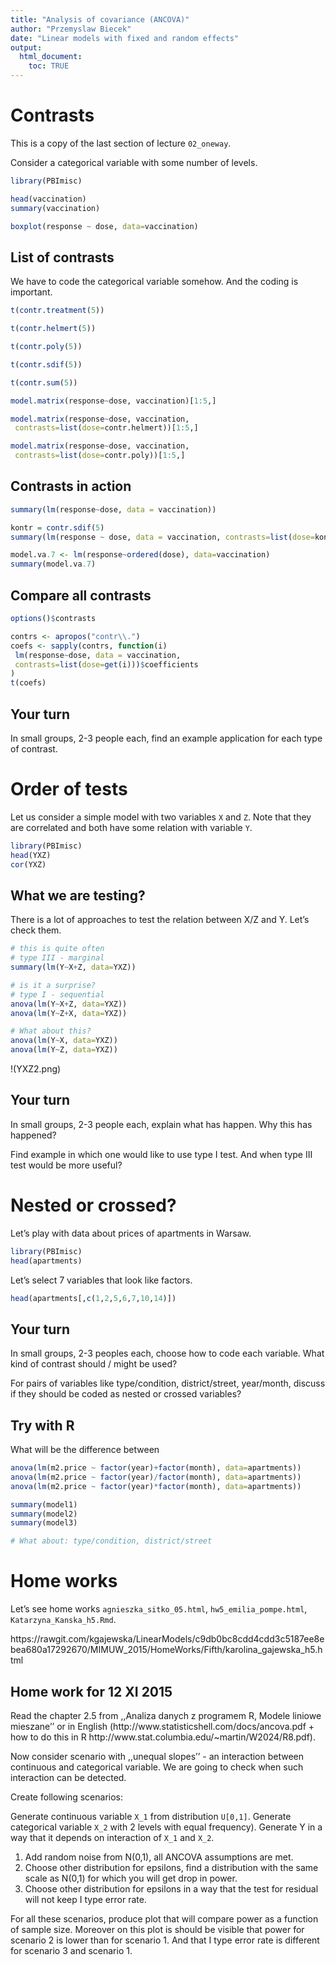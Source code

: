 ```yaml
---
title: "Analysis of covariance (ANCOVA)"
author: "Przemyslaw Biecek"
date: "Linear models with fixed and random effects"
output: 
  html_document:
    toc: TRUE
---
```


# Contrasts

This is a copy of the last section of lecture `02_oneway`.

Consider a categorical variable with some number of levels.

```r
library(PBImisc)

head(vaccination)
summary(vaccination)

boxplot(response ~ dose, data=vaccination)
```

## List of contrasts

We have to code the categorical variable somehow. And the coding is important.

```r

t(contr.treatment(5))

t(contr.helmert(5))

t(contr.poly(5))

t(contr.sdif(5))

t(contr.sum(5))

model.matrix(response~dose, vaccination)[1:5,]

model.matrix(response~dose, vaccination,
 contrasts=list(dose=contr.helmert))[1:5,]

model.matrix(response~dose, vaccination,
 contrasts=list(dose=contr.poly))[1:5,]
```

## Contrasts in action

```r
summary(lm(response~dose, data = vaccination))

kontr = contr.sdif(5)
summary(lm(response ~ dose, data = vaccination, contrasts=list(dose=kontr)))

model.va.7 <- lm(response~ordered(dose), data=vaccination)
summary(model.va.7)
```

## Compare all contrasts

```r
options()$contrasts

contrs <- apropos("contr\\.")
coefs <- sapply(contrs, function(i)
 lm(response~dose, data = vaccination,
 contrasts=list(dose=get(i)))$coefficients
)
t(coefs)
```


## Your turn

In small groups, 2-3 people each, find an example application for each type of contrast.


# Order of tests


Let us consider a simple model with two variables `X` and `Z`. Note that they are correlated and both have some relation with variable `Y`.

```r
library(PBImisc)
head(YXZ)
cor(YXZ)
```

## What we are testing?

There is a lot of approaches to test the relation between X/Z and Y. Let's check them.

```r
# this is quite often
# type III - marginal
summary(lm(Y~X+Z, data=YXZ))

# is it a surprise?
# type I - sequential
anova(lm(Y~X+Z, data=YXZ))
anova(lm(Y~Z+X, data=YXZ))

# What about this?
anova(lm(Y~X, data=YXZ))
anova(lm(Y~Z, data=YXZ))

```

!(YXZ2.png)

## Your turn

In small groups, 2-3 people each, explain what has happen. 
Why this has happened?

Find example in which one would like to use type I test. And when type III test would be more useful?

# Nested or crossed?

Let's play with data about prices of apartments in Warsaw.

```r
library(PBImisc)
head(apartments)
```

Let's select 7 variables that look like factors.

```r
head(apartments[,c(1,2,5,6,7,10,14)])
```

## Your turn

In small groups, 2-3 peoples each, choose how to code each variable.
What kind of contrast should / might be used?

For pairs of variables like type/condition, district/street, year/month, discuss if they should be coded as nested or crossed variables?

## Try with R

What will be the difference between

```r
anova(lm(m2.price ~ factor(year)+factor(month), data=apartments))
anova(lm(m2.price ~ factor(year)/factor(month), data=apartments))
anova(lm(m2.price ~ factor(year)*factor(month), data=apartments))

summary(model1)
summary(model2)
summary(model3)

# What about: type/condition, district/street

```

# Home works

Let's see home works `agnieszka_sitko_05.html`, `hw5_emilia_pompe.html`, `Katarzyna_Kanska_h5.Rmd`.

https://rawgit.com/kgajewska/LinearModels/c9db0bc8cdd4cdd3c5187ee8ebea680a17292670/MIMUW_2015/HomeWorks/Fifth/karolina_gajewska_h5.html

## Home work for 12 XI 2015

Read the chapter 2.5 from ,,Analiza danych z programem R, Modele liniowe mieszane'' or in English (http://www.statisticshell.com/docs/ancova.pdf + how to do this in R http://www.stat.columbia.edu/~martin/W2024/R8.pdf).

Now consider scenario with ,,unequal slopes'' - an interaction between continuous and categorical variable. We are going to check when such interaction can be detected.

Create following scenarios:

Generate continuous variable `X_1` from distribution `U[0,1]`. Generate categorical variable `X_2` with 2 levels with equal frequency). Generate Y in a way that it depends on interaction of `X_1` and `X_2`.

1. Add random noise from N(0,1), all ANCOVA assumptions are met. 
2. Choose other distribution for epsilons, find a distribution with the same scale as N(0,1) for which you will get drop in power.
3. Choose other distribution for epsilons in a way that the test for residual will not keep I type error rate.

For all these scenarios, produce plot that will compare power as a function of sample size. Moreover on this plot is should be visible that power for scenario 2 is lower than for scenario 1. And that I type error rate is different for scenario 3 and scenario 1.



